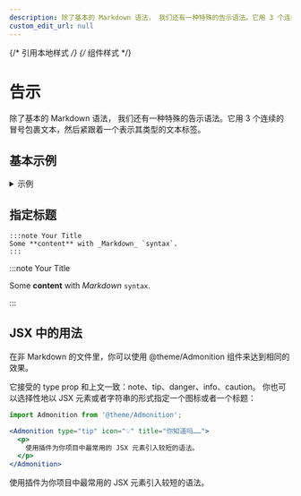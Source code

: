 ```yaml
---
description: 除了基本的 Markdown 语法， 我们还有一种特殊的告示语法。它用 3 个连续的冒号包裹文本，然后紧跟着一个表示其类型的文本标签。
custom_edit_url: null
---
```


{/* 引用本地样式 */}
{/* 组件样式 */}

# 告示
除了基本的 Markdown 语法， 我们还有一种特殊的告示语法。它用 3 个连续的冒号包裹文本，然后紧跟着一个表示其类型的文本标签。


## 基本示例
<details>
<summary>示例</summary>
<div className={styles.wrappingBlock45}>

```mdx
:::note
Some **content** with 
_Markdown_ `syntax`. 看看[这个 `api`](#)
:::  


:::tip
Some **content** with 
_Markdown_ `syntax`. 看看[这个 `api`](#)
:::  


:::info
Some **content** with 
_Markdown_ `syntax`. 看看[这个 `api`](#)
:::  


:::caution
Some **content** with 
_Markdown_ `syntax`. 看看[这个 `api`](#)
:::  


:::danger
Some **content** with 
_Markdown_ `syntax`. 看看[这个 `api`](#)
:::  
```
</div>

<div className={styles.wrappingBlock55}>

:::note

Some **content** with _Markdown_ `syntax`. 看看[这个 `api`](#)。

:::  

:::tip

Some **content** with _Markdown_ `syntax`. 看看[这个 `api`](#)。

:::  

:::info

Some **content** with _Markdown_ `syntax`. 看看[这个 `api`](#)。

:::  

:::caution

Some **content** with _Markdown_ `syntax`. 看看[这个 `api`](#)。

:::  

:::danger

Some **content** with _Markdown_ `syntax`. 看看[这个 `api`](#)。

:::  
</div>
</details>

## 指定标题

<div className={styles.wrappingBlock}>

```mdx
:::note Your Title
Some **content** with _Markdown_ `syntax`.
:::
```
</div>
<div className={styles.wrappingBlock}>

:::note Your Title

Some **content** with _Markdown_ `syntax`.

:::

</div>

## JSX 中的用法
在非 Markdown 的文件里，你可以使用 @theme/Admonition 组件来达到相同的效果。

它接受的 type prop 和上文一致：note、tip、danger、info、caution。 
你也可以选择性地以 JSX 元素或者字符串的形式指定一个图标或者一个标题：


```jsx title="MyReactPage.jsx"
import Admonition from '@theme/Admonition';

<Admonition type="tip" icon="💡" title="你知道吗……">
  <p>
    使用插件为你项目中最常用的 JSX 元素引入较短的语法。
  </p>
</Admonition>
```


<Admonition type="tip" icon="💡" title="你知道吗……">
  <p>
    使用插件为你项目中最常用的 JSX 元素引入较短的语法。
  </p>
</Admonition>